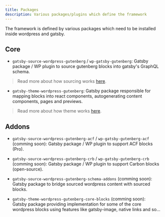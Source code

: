 ```yaml
---
title: Packages
description: Various packages/plugins which define the framework
---
```


The framework is defined by various packages which need to be installed inside wordpress and gatsby.

## Core

- `gatsby-source-wordpress-gutenberg` / `wp-gatsby-gutenberg`: Gatsby package / WP plugin to source gutenberg blocks into gatsby's GraphQL schema.

> Read more about how sourcing works [here](/overview/sourcing/).

- `gatsby-theme-wordpress-gutenberg`: Gatsby package responsible for mapping blocks into react components, autogenerating content components, pages and previews.

> Read more about how theme works [here](/overview/theme/).

## Addons

- `gatsby-source-wordpress-gutenberg-acf` / `wp-gatsby-gutenberg-acf` (comming soon): Gatsby package / WP plugin to support ACF blocks (Pro).

- `gatsby-source-wordpress-gutenberg-crb` / `wp-gatsby-gutenberg-crb` (comming soon): Gatsby package / WP plugin to support Carbon blocks (open-source).

- `gatsby-source-wordpress-gutenberg-schema-addons` (comming soon): Gatsby package to bridge sourced wordpress content with sourced blocks.

- `gatsby-theme-wordpress-gutenberg-core-blocks` (comming soon): Gatsby package providing implementation for some of the core wordpress blocks using features like gatsby-image, native links and so...
